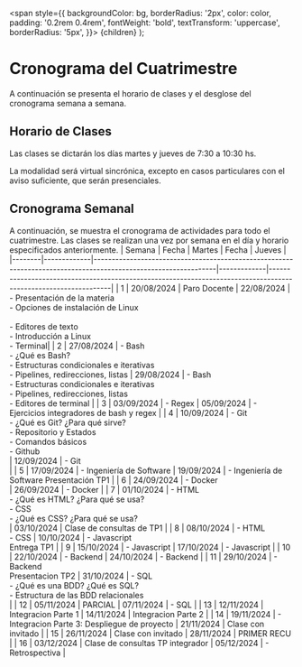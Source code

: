   <span
    style={{
      backgroundColor: bg,
      borderRadius: '2px',
      color: color,
      padding: '0.2rem 0.4rem',
      fontWeight: 'bold',
      textTransform: 'uppercase',
      borderRadius: '5px',
    }}>
    {children}
  </span>
);

# Cronograma del Cuatrimestre

A continuación se presenta el horario de clases y el desglose del cronograma semana a semana.

## Horario de Clases

Las clases se dictarán los días martes y jueves de 7:30 a 10:30 hs.

La modalidad será virtual sincrónica, excepto en casos particulares con el aviso suficiente, que serán presenciales.

## Cronograma Semanal


A continuación, se muestra el cronograma de actividades para todo el cuatrimestre. Las clases se realizan una vez por semana en el día y horario especificados anteriormente.
| Semana | Fecha       | Martes                                                                                                         | Fecha       | Jueves                                                                                                         |
|--------|-------------|----------------------------------------------------------------------------------------------------------------|-------------|----------------------------------------------------------------------------------------------------------------|
| 1      | 20/08/2024  | Paro Docente                                                                                                   | 22/08/2024  | - Presentación de la materia<br/>- Opciones de instalación de Linux<br/>  <br/>- Editores de texto<br/>- Introducción a Linux<br/>- Terminal|
| 2      | 27/08/2024  | - Bash<br/>  - ¿Qué es Bash?<br/>  - Estructuras condicionales e iterativas<br/>  - Pipelines, redirecciones, listas  |  29/08/2024  | - Bash<br/>  - Estructuras condicionales e iterativas<br/>  - Pipelines, redirecciones, listas <br/>- Editores de terminal                                          |
| 3      | 03/09/2024  | - Regex                                                                                                        | 05/09/2024  | - Ejercicios integradores de bash y regex                                                                     |
| 4      | 10/09/2024  | - Git<br/>  - ¿Qué es Git? ¿Para qué sirve?<br/>  - Repositorio y Estados<br/>  - Comandos básicos <br/>- Github<br/>  | 12/09/2024  | - Git<br/>                                            |
| 5      | 17/09/2024  | - Ingeniería de Software                                                                   | 19/09/2024  | - Ingeniería de Software  <Highlight bg="#0070a7" color="#f7f7f7">Presentación TP1</Highlight>                                           |
| 6      | 24/09/2024  | - Docker<br/>   | 26/09/2024  | - Docker                                                                                              |
| 7      | 01/10/2024  | - HTML<br/>  - ¿Qué es HTML? ¿Para qué se usa? <br/>- CSS<br/>  - ¿Qué es CSS? ¿Para qué se usa?<br/>   | 03/10/2024  | Clase de consultas de TP1                                                                                      |
| 8      | 08/10/2024  | - HTML<br/>- CSS                                                                                                 | 10/10/2024  | - Javascript   <br/>    <Highlight bg="#0070a7" color="#f7f7f7">Entrega TP1</Highlight>                                                                                          |
| 9      | 15/10/2024  | - Javascript                                                                                                   | 17/10/2024  | - Javascript                                                                                                  |
| 10     | 22/10/2024  | - Backend                                                                                                      | 24/10/2024  | - Backend                                                                                                     |
| 11     | 29/10/2024  | - Backend <br/> <Highlight bg="#0070a7" color="#f7f7f7">Presentacion TP2</Highlight>                                                                               | 31/10/2024  | - SQL<br/>  - ¿Qué es una BDD? ¿Qué es SQL?<br/>  - Estructura de las BDD relacionales<br/>  |
| 12     | 05/11/2024  | <Highlight bg="#0070a7" color="#f7f7f7">PARCIAL</Highlight>                                                                                                        | 07/11/2024  | - SQL                                                                                                         |
| 13     | 12/11/2024  | Integracion Parte 1                                                                                             | 14/11/2024  | Integracion Parte 2                                                                                           |
| 14     | 19/11/2024  | - Integracion Parte 3: Despliegue de proyecto                                                                   | 21/11/2024  | Clase con invitado                                                                                                       |
| 15     | 26/11/2024  | Clase con invitado                                                                                           | 28/11/2024  | <Highlight bg="#0070a7" color="#f7f7f7">PRIMER RECU</Highlight>                                                                                                     |
| 16     | 03/12/2024  | Clase de consultas TP integrador                                                                                          | 05/12/2024  | - Retrospectiva                                                                                               |




